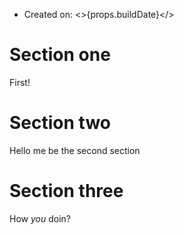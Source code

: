 
- Created on:
  <>{props.buildDate}</>

<Introduction />

# Section one

First!

# Section two

Hello me be the second section

# Section three

How _you_ doin?
